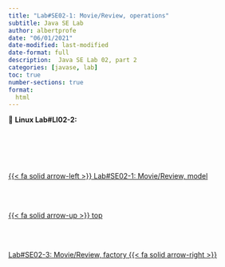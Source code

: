 ```yaml
---
title: "Lab#SE02-1: Movie/Review, operations"
subtitle: Java SE Lab
author: albertprofe
date: "06/01/2021"
date-modified: last-modified
date-format: full
description:  Java SE Lab 02, part 2
categories: [javase, lab]
toc: true
number-sections: true
format:
  html
---
```



::: {.labs}
📘 **Linux Lab#LI02-2:**




:::


<!--- navLinks -->
<br><br>
<div class=row>
<br>
<div class='column left previous'>
<br>
[{{< fa solid arrow-left >}} Lab#SE02-1: Movie/Review, model](/javase/selab2-1.qmd)
<br>
</div>
<br>
<div class='column center'>
<br>
[{{< fa solid arrow-up >}} top](#top)
<br>
</div>
<br>
<div class='column right next'>
<br>
[Lab#SE02-3: Movie/Review, factory {{< fa solid arrow-right >}}](/javase/selab2-3.qmd)
<br>
</div>
<br>
</div>
